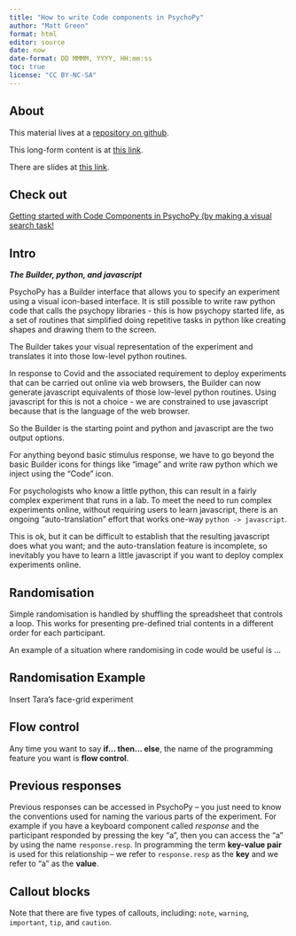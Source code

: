```yaml
---
title: "How to write Code components in PsychoPy"
author: "Matt Green"
format: html
editor: source
date: now
date-format: DD MMMM, YYYY, HH:mm:ss
toc: true
license: "CC BY-NC-SA"
---
```


## About

This material lives at a [repository on github](https://github.com/mjgreen/coding-psychopy-2024){target="_blank"}.

This long-form content is at [this link](https://mjgreen.github.io/coding-psychopy-2024/){target="_blank"}.

There are slides at [this link](https://mjgreen.github.io/coding-psychopy-2024/slides.html){target="_blank"}.

## Check out

[Getting started with Code Components in PsychoPy (by making a visual search task!](https://youtu.be/0dJgLf7BxbE)

## Intro

***The Builder, python, and javascript***

PsychoPy has a Builder interface that allows you to specify an experiment using a visual icon-based interface. It is still possible to write raw python code that calls the psychopy libraries - this is how psychopy started life, as a set of routines that simplified doing repetitive tasks in python like creating shapes and drawing them to the screen.

The Builder takes your visual representation of the experiment and translates it into those low-level python routines.

In response to Covid and the associated requirement to deploy experiments that can be carried out online via web browsers, the Builder can now generate javascript equivalents of those low-level python routines. Using javascript for this is not a choice - we are constrained to use javascript because that is the language of the web browser. 

So the Builder is the starting point and python and javascript are the two output options.

For anything beyond basic stimulus response, we have to go beyond the basic Builder icons for things like "image" and write raw python which we inject using the "Code" icon.

For psychologists who know a little python, this can result in a fairly complex experiment that runs in a lab. To meet the need to run complex experiments online, without requiring users to learn javascript, there is an ongoing "auto-translation" effort that works one-way `python -> javascript`. 

This is ok, but it can be difficult to establish that the resulting javascript does what you want; and the auto-translation feature is incomplete, so inevitably you have to learn a little javascript if you want to deploy complex experiments online.

## Randomisation

Simple randomisation is handled by shuffling the spreadsheet that controls a loop. This works for presenting pre-defined trial contents in a different order for each participant.

An example of a situation where randomising in code would be useful is ...

::: {.callout-note}
## Randomisation Example
Insert Tara's face-grid experiment
:::

## Flow control 

Any time you want to say **if... then... else**, the name of the programming feature you want is **flow control**.

## Previous responses

Previous responses can be accessed in PsychoPy -- you just need to know the conventions used for naming the various parts of the experiment. For example if you have a keyboard component called *response* and the participant responded by pressing the key "a", then you can access the "a" by using the name `response.resp`. In programming the term **key-value pair** is used for this relationship -- we refer to `response.resp` as the **key** and we refer to "a" as the **value**.

## Callout blocks {.appendix}

::: {.callout-note}
Note that there are five types of callouts, including:
`note`, `warning`, `important`, `tip`, and `caution`.
:::
